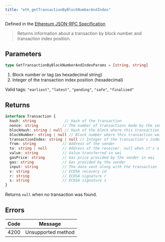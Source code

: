 ```yaml
---
title: "eth_getTransactionByBlockNumberAndIndex"
---
```



Defined in the [Ethereum JSON-RPC Specification](https://ethereum.org/en/developers/docs/apis/json-rpc/)

> Returns information about a transaction by block number and transaction index position.

## Parameters

```ts
type GetTransactionByBlockNumberAndIndexParams = [string, string]
```

1. Block number or tag (as hexadecimal string)
2. Integer of the transaction index position (hexadecimal)

Valid tags: `"earliest"`, `"latest"`, `"pending"`, `"safe"`, `"finalized"`

## Returns

```ts
interface Transaction {
  hash: string             // Hash of the transaction
  nonce: string           // The number of transactions made by the sender prior to this one
  blockHash: string | null // Hash of the block where this transaction was in. null if pending
  blockNumber: string | null // Block number where this transaction was in. null if pending
  transactionIndex: string | null // Integer of the transaction's index position in the block. null if pending
  from: string            // Address of the sender
  to: string | null       // Address of the receiver. null when it's a contract creation transaction
  value: string           // Value transferred in wei
  gasPrice: string        // Gas price provided by the sender in wei
  gas: string             // Gas provided by the sender
  input: string           // The data sent along with the transaction
  v: string               // ECDSA recovery id
  r: string               // ECDSA signature r
  s: string               // ECDSA signature s
}
```

Returns `null` when no transaction was found.

## Errors

| Code | Message            |
| ---- | ------------------ |
| 4200 | Unsupported method |

```

```

